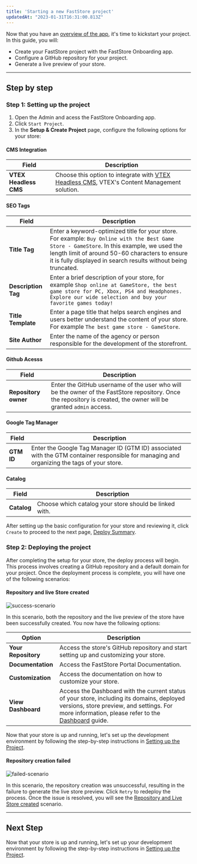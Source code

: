 ```yaml
---
title: 'Starting a new FastStore project'
updatedAt: "2023-01-31T16:31:00.813Z"
---
```



Now that you have an [overview of the app](https://developers.vtex.com/docs/guides/faststore/getting-started-overview), it's time to kickstart your project. In this guide, you will:

- Create your FastStore project with the FastStore Onboarding app.
- Configure a GitHub repository for your project.
- Generate a live preview of your store.

---

## Step by step

### Step 1: Setting up the project

1. Open the Admin and acess the FastStore Onboarding app.
2. Click `Start Project`.
3. In the **Setup & Create Project** page, configure the following options for your store:

#### CMS Integration

| Field                 | Description                                                                                 |
| --------------------- | ------------------------------------------------------------------------------------------- |
| **VTEX Headless CMS** | Choose this option to integrate with [VTEX Headless CMS](https://developers.vtex.com/docs/guides/faststore/headless-cms-overview), VTEX's Content Management solution. |

#### SEO Tags

| Field               | Description                                                                                                                                                                                                                                                     |
| ------------------- | --------------------------------------------------------------------------------------------------------------------------------------------------------------------------------------------------------------------------------------------------------------- |
| **Title Tag**       | Enter a keyword-optimized title for your store. For example: `Buy Online with the Best Game Store - GameStore`. In this example, we used the length limit of around 50-60 characters to ensure it is fully displayed in search results without being truncated. |
| **Description Tag** | Enter a brief description of your store, for example `Shop online at GameStore, the best game store for PC, Xbox, PS4 and Headphones. Explore our wide selection and buy your favorite games today!`                                                            |
| **Title Template**  | Enter a page title that helps search engines and users better understand the content of your store. For example `The best game store - GameStore`.                                                                                                              |
| **Site Author**     | Enter the name of the agency or person responsible for the development of the storefront.                                                                                                                                                                       |

#### Github Acesss

| Field                | Description                                                                                                                                                        |
| -------------------- | ------------------------------------------------------------------------------------------------------------------------------------------------------------------ |
| **Repository owner** | Enter the GitHub username of the user who will be the owner of the FastStore repository. Once the repository is created, the owner will be granted `admin` access. |

#### Google Tag Manager

| Field      | Description                                                                                                                                |
| ---------- | ------------------------------------------------------------------------------------------------------------------------------------------ |
| **GTM ID** | Enter the Google Tag Manager ID (GTM ID) associated with the GTM container responsible for managing and organizing the tags of your store. |

#### Catalog

| Field       | Description                                            |
| ----------- | ------------------------------------------------------ |
| **Catalog** | Choose which catalog your store should be linked with. |

After setting up the basic configuration for your store and reviewing it, click `Create` to proceed to the next page, [Deploy Summary](https://developers.vtex.com/docs/guides/faststore/1-onboarding-starting-the-project#step-2-deploying-the-project).

### Step 2: Deploying the project

After completing the setup for your store, the deploy process will begin. This process involves creating a GitHub repository and a default domain for your project. Once the deployment process is complete, you will have one of the following scenarios:

#### Repository and live Store created

![success-scenario](https://vtexhelp.vtexassets.com/assets/docs/src/fs-deploy-summary___fff7675f0520efb8e7fbf51307af69f8.png)

In this scenario, both the repository and the live preview of the store have been successfully created. You now have the following options:

| Option                   | Description                                                                                                                                                                                                                                                                                                                                 |
| ------------------------ | ------------------------------------------------------------------------------------------------------------------------------------------------------------------------------------------------------------------------------------------------------------------------------------------------------------------------------------------- |
| **Your Repository**      | Access the store's GitHub repository and start setting up and customizing your store.                                                                                                                                                                                                                                                       |
| **Documentation**        | Access the FastStore Portal Documentation.                                                                                                                                                                                                                                                                                                  |
| **Customization**        | Access the documentation on how to customize your store.                                                                                                                                                                                                                                                                                    |
| **View Dashboard**       | Access the Dashboard with the current status of your store, including its domains, deployed versions, store preview, and settings. For more information, please refer to the [Dashboard](https://developers.vtex.com/docs/guides/faststore/1-onboarding-dashboard) guide. |

Now that your store is up and running, let's set up the development environment by following the step-by-step instructions in [Setting up the Project](https://developers.vtex.com/docs/guides/faststore/getting-started-2-setting-up-the-project).

#### Repository creation failed

![failed-scenario](https://vtexhelp.vtexassets.com/assets/docs/src/fs-deploy-error___82b3aa8e15a88bbe4fb8f134eba79fca.png)

In this scenario, the repository creation was unsuccessful, resulting in the failure to generate the live store preview. Click `Retry` to redeploy the process. Once the issue is resolved, you will see the [Repository and Live Store created](#repository-and-live-store-created) scenario.

---

## Next Step

Now that your store is up and running, let's set up your development environment by following the step-by-step instructions in [Setting up the Project](https://developers.vtex.com/docs/guides/faststore/getting-started-2-setting-up-the-project).
